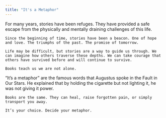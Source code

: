 ```yaml
---
title: "It's a Metaphor"
---
```


  For many years, stories have been refuges. They have provided a safe escape from the physically and mentally draining challenges of this life.
  
	Since the beginning of time, stories have been a beacon. One of hope and love. The triumphs of the past. The promise of tomorrow.
	
	Life may be difficult, but stories are a way to guide us through. We can imagine how others traverse these depths. We can take courage that others have survived before and will continue to survive. 
	
	Books teach us we are not alone.
	
  “It’s a metaphor” are the famous words that Augustus spoke in the Fault in Our Stars. He explained that by holding the cigarette but not lighting it, he was not giving it power.  
  
	Books are the same. They can heal, raise forgotten pain, or simply transport you away. 
	
	It’s your choice. Decide your metaphor. 